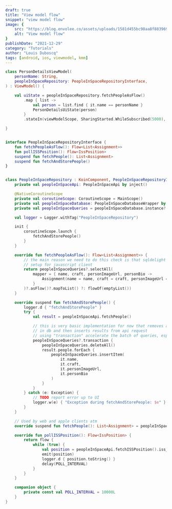 ```yaml
---
draft: true
title: "View model flow"
snippet: "view model flow"
image: {
    src: "https://blog.envolee.co/assets/uploads/1581d455bc98aa8f8839692d9c740a66.jpg",
    alt: "View model flow"
}
publishDate: "2021-12-29"
category: "Tutorials"
author: "Louis Duboscq"
tags: [android, ios, viewmodel, kmm]
--- 
```


```kotlin
class PersonDetailsViewModel(
    personName: String,
    peopleInSpaceRepository: PeopleInSpaceRepositoryInterface,
) : ViewModel() {

    val uiState = peopleInSpaceRepository.fetchPeopleAsFlow()
        .map { list ->
            val person = list.find { it.name == personName }
            PersonDetailsUiState(person)
        }
        .stateIn(viewModelScope, SharingStarted.WhileSubscribed(5000), PersonDetailsUiState(isLoading = true))

}


interface PeopleInSpaceRepositoryInterface {
    fun fetchPeopleAsFlow(): Flow<List<Assignment>>
    fun pollISSPosition(): Flow<IssPosition>
    suspend fun fetchPeople(): List<Assignment>
    suspend fun fetchAndStorePeople()
}


class PeopleInSpaceRepository : KoinComponent, PeopleInSpaceRepositoryInterface {
    private val peopleInSpaceApi: PeopleInSpaceApi by inject()

    @NativeCoroutineScope
    private val coroutineScope: CoroutineScope = MainScope()
    private val peopleInSpaceDatabase: PeopleInSpaceDatabaseWrapper by inject()
    private val peopleInSpaceQueries = peopleInSpaceDatabase.instance?.peopleInSpaceQueries

    val logger = Logger.withTag("PeopleInSpaceRepository")

    init {
        coroutineScope.launch {
            fetchAndStorePeople()
        }
    }

    override fun fetchPeopleAsFlow(): Flow<List<Assignment>> {
        // the main reason we need to do this check is that sqldelight isn't currently
        // setup for javascript client
        return peopleInSpaceQueries?.selectAll(
            mapper = { name, craft, personImageUrl, personBio ->
                Assignment(name = name, craft = craft, personImageUrl = personImageUrl, personBio = personBio)
            }
        )?.asFlow()?.mapToList() ?: flowOf(emptyList())
    }

    override suspend fun fetchAndStorePeople() {
        logger.d { "fetchAndStorePeople" }
        try {
            val result = peopleInSpaceApi.fetchPeople()

            // this is very basic implementation for now that removes all existing rows
            // in db and then inserts results from api request
            // using "transaction" accelerate the batch of queries, especially inserting
            peopleInSpaceQueries?.transaction {
                peopleInSpaceQueries.deleteAll()
                result.people.forEach {
                    peopleInSpaceQueries.insertItem(
                        it.name,
                        it.craft,
                        it.personImageUrl,
                        it.personBio
                    )
                }
            }
        } catch (e: Exception) {
            // TODO report error up to UI
            logger.w(e) { "Exception during fetchAndStorePeople: $e" }
        }
    }

    // Used by web and apple clients atm
    override suspend fun fetchPeople(): List<Assignment> = peopleInSpaceApi.fetchPeople().people

    override fun pollISSPosition(): Flow<IssPosition> {
        return flow {
            while (true) {
                val position = peopleInSpaceApi.fetchISSPosition().iss_position
                emit(position)
                logger.d { position.toString() }
                delay(POLL_INTERVAL)
            }
        }
    }

    companion object {
        private const val POLL_INTERVAL = 10000L
    }
}
```